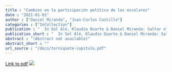 ```yaml
---
title : "Cambios en la participación política de los escolares"
date : "2021-01-01"
author : ["Daniel Miranda", "Juan-Carlos Castillo"]
categories : ["InCollection"]
publication : "  In Sol Alé, Klaudio Duarte & Daniel Miranda: Saltar el Torniquete: Reflexiones desde las juventudes de octubre 51--60 . Ciudad de México: Fondo de Cultura Económica. ISBN: 978-956-289-220-9"
publication_short : "  In Sol Alé, Klaudio Duarte & Daniel Miranda: Saltar el Torniquete: Reflexiones desde las juventudes de octubre 51--60 . Ciudad de México: Fondo de Cultura Económica. ISBN: 978-956-289-220-9"
abstract : "(Abstract not available)"
abstract_short : ""
url_source : "/docs/torniquete-capitulo.pdf"
---
```

[Link to pdf](/docs/torniquete-capitulo.pdf)
![](/images/torniquete.png)
